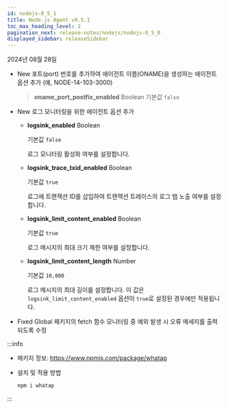 ```yaml
---
id: nodejs-0_5_1
title: Node.js Agent v0.5.1
toc_max_heading_level: 2
pagination_next: release-notes/nodejs/nodejs-0_5_0
displayed_sidebar: releaseSidebar
---
```


2024년 08월 28일

* <Status priority='1'>New</Status> 포트(port) 번호를 추가하여 에이전트 이름(ONAME)을 생성하는 에이전트 옵션 추가 (예, NODE-14-103-3000)

  > **oname_port_postfix_enabled** <span class='type'>Boolean</span> 기본값 `false`

* <Status priority='1'>New</Status> 로그 모니터링을 위한 에이전트 옵션 추가

  - **logsink_enabled** <span class='type'>Boolean</span>

    기본값 `false`

    로그 모니터링 활성화 여부를 설정합니다.

  - **logsink_trace_txid_enabled** <span class='type'>Boolean</span>

    기본값 `true`

    로그에 트랜잭션 ID를 삽입하여 트랜잭션 트레이스의 로그 탭 노출 여부를 설정합니다.

  - **logsink_limit_content_enabled** <span class='type'>Boolean</span>

    기본값 `true`

    로그 메시지의 최대 크기 제한 여부를 설정합니다.

  - **logsink_limit_content_length** <span class='type'>Number</span>

    기본값 `10,000`

    로그 메시지의 최대 길이를 설정합니다. 이 값은 `logsink_limit_content_enabled` 옵션이 `true`로 설정된 경우에만 적용됩니다.

- <Status priority='0'>Fixed</Status> Global 패키지의 fetch 함수 모니터링 중 예외 발생 시 오류 메세지를 출력되도록 수정

:::info

* 패키지 정보: https://www.npmjs.com/package/whatap

* 설치 및 적용 방법

  ```bash
  npm i whatap
  ```

:::